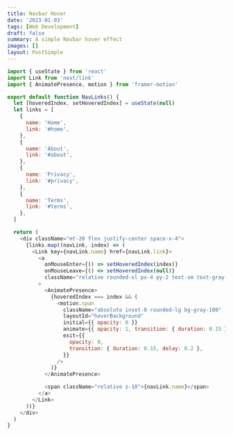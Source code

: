 ```yaml
---
title: Navbar Hover
date: '2023-01-03'
tags: [Web Development]
draft: false
summary: A simple Navbar hover effect
images: []
layout: PostSimple
---
```


```js showLineNumbers
import { useState } from 'react'
import Link from 'next/link'
import { AnimatePresence, motion } from 'framer-motion'

export default function NavLinks() {
  let [hoveredIndex, setHoveredIndex] = useState(null)
  let links = [
    {
      name: 'Home',
      link: '#home',
    },
    {
      name: 'About',
      link: '#about',
    },
    {
      name: 'Privacy',
      link: '#privacy',
    },
    {
      name: 'Terms',
      link: '#terms',
    },
  ]

  return (
    <div className="mt-20 flex justify-center space-x-4">
      {links.map((navLink, index) => (
        <Link key={navLink.name} href={navLink.link}>
          <a
            onMouseEnter={() => setHoveredIndex(index)}
            onMouseLeave={() => setHoveredIndex(null)}
            className="relative rounded-xl px-4 py-2 text-sm text-gray-700 transition-all delay-150 hover:text-gray-900"
          >
            <AnimatePresence>
              {hoveredIndex === index && (
                <motion.span
                  className="absolute inset-0 rounded-lg bg-gray-100"
                  layoutId="hoverBackground"
                  initial={{ opacity: 0 }}
                  animate={{ opacity: 1, transition: { duration: 0.15 } }}
                  exit={{
                    opacity: 0,
                    transition: { duration: 0.15, delay: 0.2 },
                  }}
                />
              )}
            </AnimatePresence>

            <span className="relative z-10">{navLink.name}</span>
          </a>
        </Link>
      ))}
    </div>
  )
}
```
